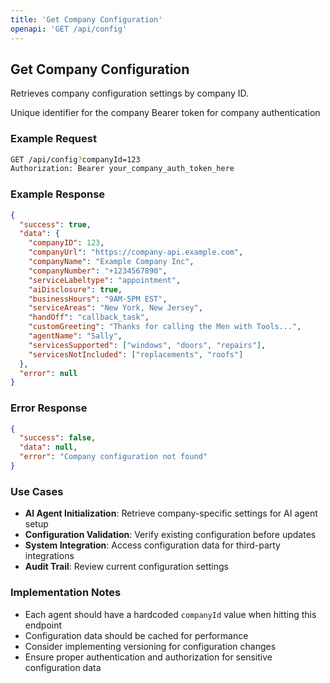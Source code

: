 ```yaml
---
title: 'Get Company Configuration'
openapi: 'GET /api/config'
---
```


## Get Company Configuration

Retrieves company configuration settings by company ID.

<ParamField path="query" type="string" name="companyId" required>
  Unique identifier for the company
</ParamField>

<ParamField path="header" type="string" name="Authorization" required>
  Bearer token for company authentication
</ParamField>

### Example Request

```bash
GET /api/config?companyId=123
Authorization: Bearer your_company_auth_token_here
```

### Example Response

```json
{
  "success": true,
  "data": {
    "companyID": 123,
    "companyUrl": "https://company-api.example.com",
    "companyName": "Example Company Inc",
    "companyNumber": "+1234567890",
    "serviceLabeltype": "appointment",
    "aiDisclosure": true,
    "businessHours": "9AM-5PM EST",
    "serviceAreas": "New York, New Jersey",
    "handOff": "callback_task",
    "customGreeting": "Thanks for calling the Men with Tools...",
    "agentName": "Sally",
    "servicesSupported": ["windows", "doors", "repairs"],
    "servicesNotIncluded": ["replacements", "roofs"]
  },
  "error": null
}
```

### Error Response

```json
{
  "success": false,
  "data": null,
  "error": "Company configuration not found"
}
```

### Use Cases

- **AI Agent Initialization**: Retrieve company-specific settings for AI agent setup
- **Configuration Validation**: Verify existing configuration before updates
- **System Integration**: Access configuration data for third-party integrations
- **Audit Trail**: Review current configuration settings

### Implementation Notes

- Each agent should have a hardcoded `companyId` value when hitting this endpoint
- Configuration data should be cached for performance
- Consider implementing versioning for configuration changes
- Ensure proper authentication and authorization for sensitive configuration data
